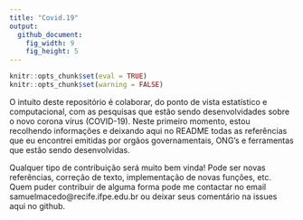 ```yaml
---
title: "Covid.19"
output:
  github_document:
    fig_width: 9
    fig_height: 5
---
```


```r
knitr::opts_chunk$set(eval = TRUE)
knitr::opts_chunk$set(warning = FALSE)
```

O intuito deste repositório é colaborar, do ponto de vista estatístico e computacional, com as pesquisas que estão sendo desenvolvidades sobre o novo corona vírus (COVID-19). Neste primeiro momento, estou recolhendo informações e deixando aqui no README todas as referências que eu encontrei emitidas por orgãos governamentais, ONG's e ferramentas que estão sendo desenvolvidas.

Qualquer tipo de contribuição será muito bem vinda! Pode ser novas referências, correção de texto, implementação de novas funções, etc. Quem puder contribuir de alguma forma pode me contactar no email samuelmacedo@recife.ifpe.edu.br ou deixar seus comentário na issues aqui no github.

